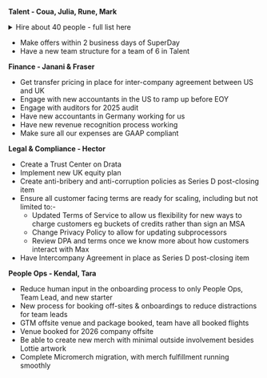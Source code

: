 **Talent - Coua, Julia, Rune, Mark**

<details>
<summary>Hire about 40 people - full list here</summary>

We do not expect to make all these hires in Q3 - the low ones in particular are more of a stretch goal. We expect to make about 35-40 hires in Q3 in total. 

**High**

* Platform Features Product Engineer 
* Clickhouse Engineer
* Growth Engineer - Integrations
* Feature Flags - SDK 
* Data Warehouse Backend  (Pipelines focus)
* Production Designer
* Auth Product Engineer with Auth experience
* ~~Talent Partner #1~~
* PeopleOps Manager (US)
* Customer Success Manager  #1 
* CSM #2
* Billing Engineer
* Technical Account Exec #1 EMEA
* Technical Account Manager  #1 
* ~~Support Eng #1~~
* Product Marketing Manager #1
* Production Designer
* Post-Production Specialist

**Medium** 

* Feature Flags Product Engineer
* Replay Product Engineer
* Error tracking Product Engineer
* No Code Experiments Product Engineer
* Product Manager #1
* Heatmaps Product Engineer
* Web Analytics Product Engineer
* Talent Partner #2 (US) 
* Product Marketing Manager #2
* SalesOps Engineer
* Office Manager
* Support Eng #2
* Customer Success Manager #3
* Customer Success Manager #4 
* Technical Account Exec #2 
* Technical Account Manager #2 
* Technical Account Manager #3
* Technical Content Marketer #1

**Low**

* Prompt Management & Evaluation Product Engineer
* Product Manager #2 
* Platform Features Product Engineer
* Product Analytics Product Engineer
* Auth Product Engineer
* Data Warehouse Backend
* Revenue Analytics Product Engineer
* Heatmaps Product Engineer
* API queries Product Engineer
* Talent Partner #3
* Support Eng #3 
* Technical Account Exec #3
* Technical Account Manager #4
* Demand Gen Graphic Designer
* Technical Content Marketer #2

The sections are not stack-ranked. 
</details>


* Make offers within 2 business days of SuperDay 
* Have a new team structure for a team of 6 in Talent

**Finance - Janani & Fraser**
* Get transfer pricing in place for inter-company agreement between US and UK
* Engage with new accountants in the US to ramp up before EOY 
* Engage with auditors for 2025 audit
* Have new accountants in Germany working for us
* Have new revenue recognition process working 
* Make sure all our expenses are GAAP compliant

**Legal & Compliance - Hector**
* Create a Trust Center on Drata
* Implement new UK equity plan
* Create anti-bribery and anti-corruption policies as Series D post-closing item
* Ensure all customer facing terms are ready for scaling, including but not limited to:-
    * Updated Terms of Service to allow us flexibility for new ways to charge customers eg buckets of credits rather than sign an MSA
    * Change Privacy Policy to allow for updating subprocessors 
    * Review DPA and terms once we know more about how customers interact with Max
* Have Intercompany Agreement in place as Series D post-closing item

**People Ops - Kendal, Tara**
* Reduce human input in the onboarding process to only People Ops, Team Lead, and new starter
* New process for booking off-sites & onboardings to reduce distractions for team leads
* GTM offsite venue and package booked, team have all booked flights
* Venue booked for 2026 company offsite
* Be able to create new merch with minimal outside involvement besides Lottie artwork
* Complete Micromerch migration, with merch fulfillment running smoothly

